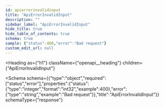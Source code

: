```yaml
---
id: apierrorinvalidinput
title: "ApiErrorInvalidInput"
description: ""
sidebar_label: "ApiErrorInvalidInput"
hide_title: true
hide_table_of_contents: true
schema: true
sample: {"status":400,"error":"Bad request"}
custom_edit_url: null
---
```



<Heading
  as={"h1"}
  className={"openapi__heading"}
  children={"ApiErrorInvalidInput"}
>
</Heading>





<Schema
  schema={{"type":"object","required":["status","error"],"properties":{"status":{"type":"integer","format":"int32","example":400},"error":{"type":"string","example":"Bad request"}},"title":"ApiErrorInvalidInput"}}
  schemaType={"response"}
>
  
</Schema>
            